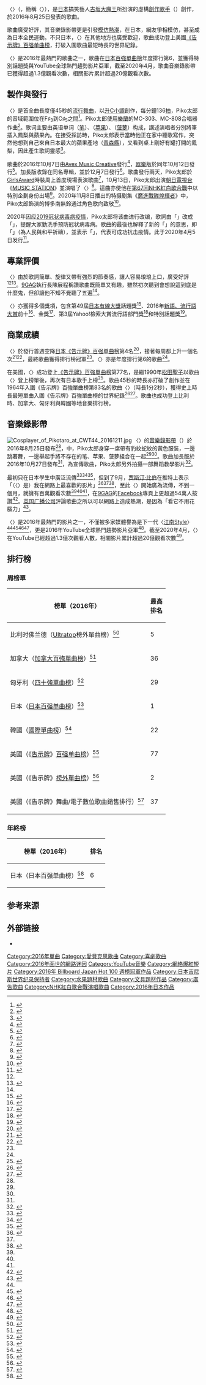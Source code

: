 {{otheruse|PPAP}}
{{NoteTA
|G1=Music
|1=zh-cn:菠萝; zh-hk:菠蘿; zh-tw:鳳梨;
|2=zh-cn:贾斯汀·比伯; zh-tw:小賈斯汀; zh-hk:小賈斯汀;
}}
{{Infobox song
| name       = {{lang|en|Pen-Pineapple-Apple-Pen}}
| type       = single
| cover      = Pen-Pineapple-Apple-Pen.jpg
| artist     = [[古坂大魔王|Piko太郎]]
| album      = {{lang|en|PPAP}}
| released   = {{Start date|df=yes|2016|10|7}}
| format     = [[數位音樂下載|數位音樂下載]]
| recorded   = 2016年
| genre      = [[流行舞曲|流行舞曲]]
| length     = {{Duration|s=45}}
| label      = [[avex_trax|Avex Music Creative]]
| writer     = Piko太郎
| producer   = [[古坂大魔王|古坂大魔王]]
| next_title = The Theme Song of Pikotaro
| next_year  = 2016
| misc       = {{External music video|{{YouTube|0E00Zuayv9Q|〈PPAP〉}}<br>{{YouTube|HFlgNoUsr4k|〈PPAP〉加長版}}}}
}}
〈'''{{lang|en|Pen-Pineapple-Apple-Pen}}'''〉（{{lang-ja|「ペンパイナッポーアッポーペン」}}，簡稱〈'''{{lang|en|PPAP}}'''〉），是[[日本|日本]]搞笑藝人[[古坂大魔王|古坂大魔王]]所扮演的虛構[[創作歌手|創作歌手]]{{nowrap|Piko太郎}}（{{lang-ja|ピコ太郎}}）創作，於2016年8月25日發表的歌曲。

歌曲廣受好評，其音樂錄影帶更是引發[[网络爆红|模仿熱潮]]，在日本，網友爭相模仿，甚至成為日本全民運動。不只日本，〈{{lang|en|PPAP}}〉在其他地方也廣受歡迎，歌曲成功登上美國[[告示牌百强单曲榜|《告示牌》百强单曲榜]]，打破入圍歌曲最短時長的世界紀錄。

〈{{lang|en|PPAP}}〉是2016年最熱門的歌曲之一，歌曲在[[日本百強單曲榜|日本百強單曲榜]]年度排行第6，並獲得{{link-ja|第58屆日本唱片大獎|第58回日本レコード大賞}}特別話題獎與YouTube全球熱門趨勢影片亞軍，截至2020年4月，歌曲音樂錄影帶已獲得超過1.3億觀看次數，相關影片累計超過20億觀看次數。

== 製作與發行 ==
〈{{lang|en|PPAP}}〉是首全曲長度僅45秒的[[流行舞曲|流行舞曲]]，以[[升C小調|升C小調]]創作，每分鐘136[[速度_(音樂)|拍]]，Piko太郎的音域範圍位在F♯<sub>3</sub>到C♯<sub>5</sub>之間<ref name="Music Notes">{{cite web |url=https://www.musicnotes.com/sheetmusic/mtd.asp?ppn=MN0169675 |title=PPAP (Pen-Pineapple-Apple-Pen) by Pikotaro |publisher=Music Notes |accessdate=2020-09-29 |language=en |deadurl=no |archiveurl=https://web.archive.org/web/20200929022032/https://www.musicnotes.com/sheetmusic/mtd.asp?ppn=MN0169675 |archivedate=2020-09-29 }}</ref>。Piko太郎使用[[樂蘭|樂蘭]]的MC-303、MC-808合唱器作曲<ref name="The Japan Times">{{Cite web |url=https://www.japantimes.co.jp/culture/2016/11/04/music/ppap-goes-world-pikotaro-became-viral-smash/ |title='PPAP' goes the world: How Pikotaro became a viral smash |last=St Michel |first=Patrick |date=2016-11-04 |accessdate=2020-11-08 |website=The Japan Times |language=en |archiveurl=https://web.archive.org/web/20201108091825/https://www.japantimes.co.jp/culture/2016/11/04/music/ppap-goes-world-pikotaro-became-viral-smash/ |archivedate=2020-11-08 |deadurl=no }}</ref>。歌词主要由英语单词{{lang|en|pen}}（[[笔|笔]]）、{{lang|en|apple}}（[[苹果|苹果]]）、{{lang|en|pineapple}}（[[菠萝|菠萝]]）构成，講述演唱者分別將筆插入鳳梨與蘋果內。在接受採訪時，Piko太郎表示當時他正在家中聽歌寫作，突然他想到自己來自日本最大的蘋果產地（[[青森縣|青森縣]]），又看到桌上剛好有罐打開的鳳梨，因此產生歌詞靈感<ref name="national post">{{cite web |url=https://nationalpost.com/news/world/pen-pineapple-apple-pen-japanese-viral-hit-sets-record-on-u-s-pop-charts |title='Pen-pineapple-apple-pen': Japanese viral hit, which cost $1,000 to make, setting records on U.S. charts |agency=[[Associated_Press|Associated Press]] |first=Ken |last=Moritsugu |date=2016-10-28 |work=[[National_Post|National Post]] |accessdate=2020-12-02 |archiveurl=https://archive.today/20201202081751/https://nationalpost.com/news/world/pen-pineapple-apple-pen-japanese-viral-hit-sets-record-on-u-s-pop-charts |archivedate=2020-12-02 |language=en |deadurl=no }}</ref>。

歌曲於2016年10月7日由[[avex_trax|Avex Music Creative]]發行<ref>{{cite web |url=https://music.apple.com/tw/album/ppap-pen-pineapple-apple-pen-single/1161607665 |title=PPAP (Pen-Pineapple-Apple-Pen) - Single PIKOTARO |publisher=[[Apple_Music|Apple Music]] |accessdate=2020-12-02 |language=en |deadurl=yes |archiveurl=https://web.archive.org/web/20201202082048/https://music.apple.com/tw/album/ppap-pen-pineapple-apple-pen-single/1161607665 |archivedate=2020-12-02 }}</ref>，[[器樂|器樂]]版於同年10月12日發行<ref>{{cite web |url=https://music.apple.com/tw/album/ppap-pen-pineapple-apple-pen-instrumental-single/1162654220 |title=PPAP (Pen-Pineapple-Apple-Pen) [Instrumental] - Single PIKOTARO |publisher=[[Apple_Music|Apple Music]] |accessdate=2020-12-02 |language=en |deadurl=yes |archiveurl=https://web.archive.org/web/20201202082305/https://music.apple.com/tw/album/ppap-pen-pineapple-apple-pen-instrumental-single/1162654220 |archivedate=2020-12-02 }}</ref>。加長版收錄在同名專輯，並於12月7日發行<ref>{{cite web |url=https://music.apple.com/tw/album/ppap/1179919186 |title=PPAP PIKOTARO |publisher=[[Apple_Music|Apple Music]] |accessdate=2020-12-03 |language=en |deadurl=yes |archiveurl=https://web.archive.org/web/20201203105702/https://music.apple.com/tw/album/ppap/1179919186 |archivedate=2020-12-03 }}</ref>。歌曲發行兩天，Piko太郎於[[GirlsAward|GirlsAward]]時裝周上首度現場表演歌曲<ref name="GirlsAward">{{Cite news |script-title=ja:ピコ太郎、Girls AwardでPPAPをデビュー後初披露 |url=https://www.barks.jp/news/?id=1000131462 |publisher=BARKS |date=2016-10-09 |accessdate=2020-12-03 |language=ja |deadurl=no |archiveurl=https://web.archive.org/web/20201203235809/https://www.barks.jp/news/?id=1000131462 |archivedate=2020-12-03 }}</ref>，10月13日，Piko太郎出演[[朝日電視台|朝日電視台]]《[[MUSIC_STATION|MUSIC STATION]]》並演唱了〈{{lang|en|PPAP}}〉<ref name=mynavi>{{Cite news |script-title=ja:ピコ太郎、『Mステ』で女子高生とパフォーマンス - 世界デビュー後TV初出演 |url=https://news.mynavi.jp/article/20161013-a413/ |publisher=マイナビ |date=2016-10-13 |accessdate=2020-12-03 |language=en |deadurl=no |archiveurl=https://web.archive.org/web/20201203235124/https://news.mynavi.jp/article/20161013-a413/ |archivedate=2020-12-03 }}</ref>。這曲亦使他在[[第67回NHK紅白歌合戰|第67回NHK紅白歌合戰]]中以特別企劃身份出場<ref>{{Cite news |script-title=ja:【紅白】ピコ太郎、新作「ポンポコリンポンペン」披露も時間切れ |url=https://www.oricon.co.jp/news/2083979/full/ |publisher=ORICON |date=2016-12-31 |accessdate=2020-12-04 |language=ja |deadurl=no |archiveurl=https://web.archive.org/web/20201204001520/https://www.oricon.co.jp/news/2083979/full/ |archivedate=2020-12-04 }}</ref>。2020年11月8日播出的特摄剧集《[[魔進戰隊煌輝者|魔進戰隊煌輝者]]》中，Piko太郎飾演的博多南無鈴通过角色歌向{{单双书号转换|PPAP}}致敬<ref>{{Cite news |script-title=ja:「キラメイジャー」完全に古坂大魔王回だったと反響 |url=https://www.narinari.com/Nd/20201162351.html |publisher=Narinari |date=2020-11-08 |accessdate=2020-11-08 |language=ja |archive-date=2021-07-15 |archive-url=https://web.archive.org/web/20210715091231/https://www.narinari.com/Nd/20201162351.html }}</ref>。

2020年因应[[2019冠状病毒病疫情|2019冠状病毒病疫情]]，Piko太郎将该曲进行改编，歌詞由「{{lang|en|I have a pen I have an apple}}」改成「{{lang|en|I have a hand I have a soap uh! wash! wash! wash!}}」，提醒大家勤洗手预防冠状病毒病。歌曲的最後也解釋了新的「{{lang|en|PPAP}}」的意思，即「{{lang|en|Pray for People And Peace}}」（為人民與和平祈禱），並表示「{{lang|en|We will WIN}}」，代表可成功抗击疫情。此{{lang|en|MV}}于2020年4月5日发行<ref>{{cite news |title=【新冠肺炎】PIKO太郎推超洗腦「洗手神曲」 PPAP有新意義 |url=https://www.hk01.com/%E7%86%B1%E7%88%86%E8%A9%B1%E9%A1%8C/457445/%E6%96%B0%E5%86%A0%E8%82%BA%E7%82%8E-piko%E5%A4%AA%E9%83%8E%E6%8E%A8%E8%B6%85%E6%B4%97%E8%85%A6-%E6%B4%97%E6%89%8B%E7%A5%9E%E6%9B%B2-ppap%E6%9C%89%E6%96%B0%E6%84%8F%E7%BE%A9 |accessdate=2020-12-06 |work=香港01 |date=2020-04-06 |language=zh-HK |archive-date=2021-08-07 |archive-url=https://web.archive.org/web/20210807192540/https://www.hk01.com/%E7%86%B1%E7%88%86%E8%A9%B1%E9%A1%8C/457445/%E6%96%B0%E5%86%A0%E8%82%BA%E7%82%8E-piko%E5%A4%AA%E9%83%8E%E6%8E%A8%E8%B6%85%E6%B4%97%E8%85%A6-%E6%B4%97%E6%89%8B%E7%A5%9E%E6%9B%B2-ppap%E6%9C%89%E6%96%B0%E6%84%8F%E7%BE%A9 }}</ref>。

== 專業評價 ==
〈{{lang|en|PPAP}}〉由於歌詞簡單、旋律又帶有強烈的節奏感，讓人容易琅琅上口，廣受好評<ref name="setn" /><ref name="ORICON NEWS">{{Cite news |script-title=ja:ピコ太郎「PPAP」動画が世界的人気 ジャスティン・ビーバーもお気に入り |url=https://www.oricon.co.jp/news/2079162/full/ |publisher=ORICON |date=2016-12-31 |accessdate=2016-09-28 |language=en |deadurl=no |archiveurl=https://web.archive.org/web/20201204001902/https://www.oricon.co.jp/news/2079162/full/ |archivedate=2020-12-04 }}</ref>。[[9GAG|9GAG]]執行長陳展程稱讚歌曲既簡單又有趣，雖然初次聽到會想說這到底是什麼鬼，但卻讓他不知不覺聽了五遍<ref name="The Japan Times" />。

〈{{lang|en|PPAP}}〉亦獲得多個獎項，包含第49屆[[日本有線大獎|日本有線大獎]]話題獎<ref>{{cite news |url=https://natalie.mu/music/news/209516 |script-title=ja:「日本有線大賞」にAKB48、JUJU、西内まりや、西野カナら8組ノミネート |newspaper=音楽ナタリー |date=2016-11-16 |accessdate=2019-12-14 |language=ja |deadurl=no |archiveurl=https://web.archive.org/web/20191214001500/https://natalie.mu/music/news/209516 |archivedate=2019-12-14 }}</ref>、2016年[[新語、流行語大賞|新語、流行語大賞]]前十<ref>{{cite news |url=https://www.oricon.co.jp/news/2082294/full/ |script-title=ja:【2016新語・流行語】大賞は「神ってる」 今年も芸能ネタ逃す |newspaper=ORICON STYLE |date=2016-12-01 |accessdate=2020-06-19 |language=ja |deadurl=no |archiveurl=https://web.archive.org/web/20200619212214/https://www.oricon.co.jp/news/2082294/full/ |archivedate=2020-06-19 }}</ref>、{{link-ja|網路流行語大賞|ネット流行語大賞}}金獎<ref>{{cite news |url=https://getnews.jp/archives/1563362 |script-title=ja:『ガジェット通信　ネット流行語大賞2016』決定！　金賞はネットから世界的ブームになった「PPAP」 |newspaper=ガジェット通信 |date=2016-12-02 |accessdate=2020-09-29 |language=ja |deadurl=no |archiveurl=https://web.archive.org/web/20200929170343/https://getnews.jp/archives/1563362 |archivedate=2020-09-29 }}</ref>、第3屆Yahoo!檢索大賞流行語部門獎<ref>{{cite news |url=https://www.oricon.co.jp/news/2082668/full/ |script-title=ja:りゅうちぇる、心霊写真の正体は“もののけ”「勘違いして寄ってきた」 |newspaper=ORICON STYLE |date=2016-12-07 |accessdate=2020-06-20 |language=ja |deadurl=no |archiveurl=https://web.archive.org/web/20200620094122/https://www.oricon.co.jp/news/2082668/full/ |archivedate=2020-06-20 }}</ref>和{{link-ja|第58屆日本唱片大獎|第58回日本レコード大賞}}特別話題獎<ref>{{Cite news |script-title=ja:『第58回輝く！日本レコード大賞』、各賞受賞者が発表に |url=https://www.barks.jp/news/?id=1000135203 |publisher=BARKS |date=2016-11-18 |accessdate=2020-10-10 |language=ja |deadurl=no |archiveurl=https://web.archive.org/web/20201010211323/https://www.barks.jp/news/?id=1000135203 |archivedate=2020-10-10 }}</ref>。

== 商業成績 ==
〈{{lang|en|PPAP}}〉於發行首週空降[[日本百强单曲榜|日本《告示牌》百强单曲榜]]第4名<ref>{{cite web |url=http://www.billboard-japan.com/charts/detail?a=hot100&year=2016&month=10&day=17 |script-title=ja:Billboard Japan Hot 100 [ 2016/10/17 付け ] |work=[[日本公告牌|Billboard Japan]] |accessdate=2020-08-05 |language=ja |deadurl=no |archiveurl=https://web.archive.org/web/20200805113622/http://www.billboard-japan.com/charts/detail?a=hot100&year=2016&month=10&day=17 |archivedate=2020-08-05 }}</ref>，接著每周都上升一個名次<ref>{{cite web |url=http://www.billboard-japan.com/charts/detail?a=hot100&year=2016&month=10&day=24 |script-title=ja:Billboard Japan Hot 100 [ 2016/10/24 付け ] |work=Billboard Japan |accessdate=2019-04-02 |language=ja |deadurl=no |archiveurl=https://web.archive.org/web/20190402233507/http://www.billboard-japan.com/charts/detail?a=hot100&year=2016&month=10&day=24 |archivedate=2019-04-02 }}</ref><ref>{{cite web |url=http://www.billboard-japan.com/charts/detail?a=hot100&year=2016&month=10&day=31 |script-title=ja:Billboard Japan Hot 100 [ 2016/10/31 付け ] |work=Billboard Japan |accessdate=2020-06-08 |language=ja |deadurl=no |archiveurl=https://web.archive.org/web/20200608204246/http://www.billboard-japan.com/charts/detail?a=hot100&year=2016&month=10&day=31 |archivedate=2020-06-08 }}</ref>，最終歌曲獲得排行榜冠軍<ref name="JAPAN HOT100" />。〈{{lang|en|PPAP}}〉亦是年度排行第6的歌曲<ref name="Japan Hot 100 2016" />。

在美國，〈{{lang|en|PPAP}}〉成功登上[[告示牌百強單曲榜|《告示牌》百強單曲榜]]第77名，是繼1990年[[松田聖子|松田聖子]]以歌曲〈{{le|The Right Combination|The Right Combination (song)}}〉登上榜單後，再次有日本歌手上榜<ref>{{Cite web |url=https://www.theguardian.com/world/2016/oct/28/pen-pineapple-apple-pen-viral-hit-guinness-record-us-pop-charts |title=Pen-Pineapple-Apple-Pen: viral hit sets record in US pop charts |date=2016-10-28 |first=Justin |last=McCurry |work=[[衛報|The Guardian]] |accessdate=2020-11-08 |language=en |deadurl=no |archiveurl=https://web.archive.org/web/20201108131748/https://www.theguardian.com/world/2016/oct/28/pen-pineapple-apple-pen-viral-hit-guinness-record-us-pop-charts |archivedate=2020-11-08 }}</ref>。歌曲45秒的時長亦打破了{{tsl|en|The Womenfolk}}創作並在1964年入圍《告示牌》百強單曲榜第83名的歌曲〈{{tsl|en|Little Boxes}}〉（時長1分2秒），獲得史上時長最短單曲入圍《告示牌》百強單曲榜的世界紀錄<ref>{{cite web |url=http://www.billboard.com/articles/columns/chart-beat/7549143/piko-taro-ppap-shortest-song-billboard-hot-100 |title=Piko-Taro's 'PPAP' Is the Shortest Song Ever on Billboard Hot 100 |first=Gary |last=Trust |date=2016-10-19 |work=billboard |accessdate=2020-10-19 |archivedate=2020-10-19 |archiveurl=https://web.archive.org/web/20201019090037/https://www.billboard.com/articles/columns/chart-beat/7549143/piko-taro-ppap-shortest-song-billboard-hot-100 |language=en |deadurl=no }}</ref><ref>{{cite web |url=http://www.appledaily.com.tw/realtimenews/article/international/20161028/977419 |title=《PPAP》PIKO太郎　獲金氏世界紀錄認證 |date=2016-10-28 |work=台灣蘋果日報 |accessdate=2016-10-28 |archivedate=2016-10-29 |archiveurl=https://web.archive.org/web/20161029043440/http://www.appledaily.com.tw/realtimenews/article/international/20161028/977419 |language=zh |deadurl=yes }}</ref>。歌曲也成功登上比利時、加拿大、匈牙利與韓國等地音樂排行榜。

== 音樂錄影帶 ==
[[File:Cosplayer_of_Pikotaro_at_CWT44_20161211.jpg|thumb]]
〈{{lang|en|PPAP}}〉的[[音樂錄影帶|音樂錄影帶]]（{{lang|en|MV}}）於2016年8月25日發布<ref name="national post" />，{{lang|en|MV}}中，Piko太郎身穿一席帶有豹紋蛇紋的黃色服裝，一邊跳著舞，一邊舉起手將不存在的笔、苹果、菠萝組合在一起<ref name="national post" /><ref name="Telegraph" />。歌曲加長版{{lang|en|MV}}於2016年10月27日發布<ref name="national post" />，為宣傳歌曲，Piko太郎另外拍攝一部舞蹈教學影片<ref name="Telegraph">{{Cite web |url=https://www.telegraph.co.uk/music/what-to-listen-to/pen-pineapple-apple-pen-wildly-popular-viral-video-will-take-ove/ |title=Pen-Pineapple-Apple-Pen: wildly popular viral video will take over the world whether you like it or not |date=2016-09-27 |first=Adam |last=Boult |work=[[每日电讯报|The Daily Telegraph]] |accessdate=2018-02-25 |language=en |deadurl=no |archiveurl=https://web.archive.org/web/20180225112757/https://www.telegraph.co.uk/music/what-to-listen-to/pen-pineapple-apple-pen-wildly-popular-viral-video-will-take-ove/ |archivedate=2018-02-25 }}</ref>。

{{lang|en|MV}}最初只在日本學生中廣泛流傳<ref name="setn">{{cite news |title=影／日本最新洗腦神曲「PPAP」　網友：一聽就中毒了！ |url=http://www.setn.com/News.aspx?NewsID=184703-%E5%BD%B1%EF%BC%8F%E6%97%A5%E6%9C%AC%E6%9C%80%E6%96%B0%E6%B4%97%E8%85%A6%E7%A5%9E%E6%9B%B2%E3%80%8CPPAP%E3%80%8D%E3%80%80%E7%B6%B2%E5%8F%8B%EF%BC%9A%E4%B8%80%E8%81%BD%E5%B0%B1%E4%B8%AD%E6%AF%92%E4%BA%86%EF%BC%81 |accessdate=2016-09-27 |author=三立新闻生活中心 |agency=三立新闻 |date=2016-09-25 |archiveurl=https://web.archive.org/web/20190217135019/https://www.setn.com/News.aspx?NewsID=184703-%E5%BD%B1%EF%BC%8F%E6%97%A5%E6%9C%AC%E6%9C%80%E6%96%B0%E6%B4%97%E8%85%A6%E7%A5%9E%E6%9B%B2%E3%80%8CPPAP%E3%80%8D%E3%80%80%E7%B6%B2%E5%8F%8B%EF%BC%9A%E4%B8%80%E8%81%BD%E5%B0%B1%E4%B8%AD%E6%AF%92%E4%BA%86%EF%BC%81 |archivedate=2019-02-17 |dead-url=no }}</ref><ref name="rocket">{{Cite web |url=http://rocketnews24.com/2016/09/27/804877/ |script-title=ja:【日本発】動画『ペンパイナッポーアッポーペン』が海外で急速に拡散中！「第2の江南スタイル」「謎の中毒性」と話題 / Tシャツまで販売される事態に |accessdate=2016-09-27 |date=2016-09-27 |work=ロケットニュース24 |language=ja |archivedate=2016-09-27 |archiveurl=https://web.archive.org/web/20160927105042/http://rocketnews24.com/2016/09/27/804877/ |deadurl=no }}</ref><ref name="蘋果日報">{{cite web |url=http://www.appledaily.com.tw/realtimenews/article/new/20160924/954649/ |title=【全民惡搞中】日本大叔洗腦神曲　能超越江南大叔的只有你了 |author=謝昇璁 |work=蘋果日報 |date=2016-09-24 |accessdate=2016-09-28 |archiveurl=https://web.archive.org/web/20160928112643/http://www.appledaily.com.tw/realtimenews/article/new/20160924/954649/ |archivedate=2016-09-28 |language=zh |deadurl=yes }}</ref>，但到了9月，[[贾斯汀·比伯|贾斯汀·比伯]]在推特上表示「（〈{{lang|en|PPAP}}〉是）我在網路上最喜歡的影片」<ref>{{cite tweet|user=justinbieber |number=780860684426895360 |date=2016-09-28 |title=My favorite video on the internet😭😭😭😭😭😭😭😭 |language=en |accessdate=2020-06-22 |deadurl=no |archiveurl=https://web.archive.org/web/20200622021013/https://twitter.com/justinbieber/status/780860684426895360 |archivedate=2020-06-22}}</ref><ref name="ORICON NEWS" /><ref name="Shares">{{Cite web |url=https://www.billboard.com/articles/columns/pop/7525569/justin-bieber-piko-taro-ppap-pen-pineapple-apple-pen-viral-video |title=Justin Bieber Shares His 'Favorite Video on the Internet': Piko Taro's Viral 'PPAP' Clip |date=2016-09-27 |first=Nerisha |last=Penrose |work=Billboard |accessdate=2020-10-20 |language=en |deadurl=no |archiveurl=https://web.archive.org/web/20201020203840/https://www.billboard.com/articles/columns/pop/7525569/justin-bieber-piko-taro-ppap-pen-pineapple-apple-pen-viral-video/ |archivedate=2020-10-20 }}</ref>，至此〈{{lang|en|PPAP}}〉開始廣為流傳，不到一個月，{{lang|en|MV}}就擁有百萬觀看次數<ref name="setn" /><ref name="rocket" /><ref name="Shares" />，在[[9GAG|9GAG]]的[[Facebook|Facebook]]專頁上更超過54萬人按讚<ref>{{Cite web |url=https://www.facebook.com/9gag/videos/10154978441766840/# |title=9GAG PPAP |accessdate=2016-09-28 |author=9GAG |date=2016-09-25 |publisher=9GAG |website=Facebook |archiveurl=https://web.archive.org/web/20160928101411/https://www.facebook.com/9gag/videos/10154978441766840/ |archivedate=2016-09-28 |language=en |deadurl=no }}</ref>。[[英国广播公司|英国广播公司]]評論歌曲之所以可以網路上造成熱潮，是因為「看它不用花腦力」<ref>{{Cite news |url=http://www.bbc.com/news/world-asia-37480920 |title=How a 'Pen-Pineapple-Apple-Pen' earworm took over the internet |last=Chen |first=Heather |date=2016-09-27 |newspaper=BBC News |accessdate=2016-09-28 |archivedate=2016-09-27 |archiveurl=https://web.archive.org/web/20160927124008/http://www.bbc.com/news/world-asia-37480920 |language=en |deadurl=no }}</ref>。

〈{{lang|en|PPAP}}〉是2016年最熱門的影片之一，不僅被多家媒體譽為是下一代〈[[江南Style|江南Style]]〉<ref name="蘋果日報" /><ref>{{cite web |url=https://asiancorrespondent.com/2016/09/pineapple-pen-song-explodes-online-dubbed-new-gangnam-style/ |title='Pineapple Pen' song explodes online, dubbed the new 'Gangnam Style' |work=Asian Correspondent |date=2016-09-27 |accessdate=2019-12-13 |language=en |deadurl=no |archiveurl=https://web.archive.org/web/20191213214220/https://asiancorrespondent.com/2016/09/pineapple-pen-song-explodes-online-dubbed-new-gangnam-style/ |archivedate=2019-12-13 }}</ref><ref>{{cite web |url=http://edition.cnn.com/2016/09/27/asia/pineapple-pen-man-dances/ |title=Is this the new Gangnam Style? Internet goes crazy for pineapple pen |last=Westcott |first=Ben |last2=Josuka |first2=Emiko |website= |publisher=CNN |date=2016-09-27 |accessdate=2019-12-13 |language=en |deadurl=no |archiveurl=https://web.archive.org/web/20191213214229/http://edition.cnn.com/2016/09/27/asia/pineapple-pen-man-dances/ |archivedate=2019-12-13 }}</ref><ref>{{cite web |url=http://www.straitstimes.com/lifestyle/japanese-viral-ditty-pen-apple-pineapple-pen-touted-as-next-gangnam-style |title=Viral Japanese song Pen-Apple-Pineapple-Pen touted as 'next Gangnam Style' |last=Chew |first=Hui Min |work=The Straits Times |date=2016-09-26 |accessdate=2019-12-13 |language=en |deadurl=no |archiveurl=https://web.archive.org/web/20191213214237/http://www.straitstimes.com/lifestyle/japanese-viral-ditty-pen-apple-pineapple-pen-touted-as-next-gangnam-style |archivedate=2019-12-13 }}</ref>，更是2016年YouTube全球熱門趨勢影片亞軍<ref>{{Cite news |script-title=ja:ユーチューブ：ＰＰＡＰ年間世界２位　日本人歌手で初 |url=https://mainichi.jp/articles/20161208/k00/00m/040/091000c |publisher=毎日新聞 |date=2016-12-08 |accessdate=2020-12-04 |language=en |deadurl=no |archiveurl=https://web.archive.org/web/20201204000740/https://mainichi.jp/articles/20161208/k00/00m/040/091000c |archivedate=2020-12-04 }}</ref>。截至2020年4月，〈{{lang|en|PPAP}}〉在YouTube已經超過1.3億次觀看人數，相關影片累計超過20億觀看次數<ref>{{Cite web |url=https://www.m-on-music.jp/0000402531/ |script-title=ja:ピコ太郎、「PPAP-2020-」の“PPAP”は「ペンパイナッポーアッポーペン」の略ではなかった！ |date=2020-04-06 |work=M-ON! MUSIC |accessdate=2020-12-03 |archiveurl=https://web.archive.org/web/20201203101636/https://www.m-on-music.jp/0000402531/ |archivedate=2020-12-03 |language=ja |deadurl=no }}</ref>。

== 排行榜 ==
=== 周榜單 ===
{| class="wikitable sortable plainrowheaders" style="text-align:center"
|-
! scope="col"| 榜單（2016年）
! scope="col"| 最高<br/>排名
|-
! scope="row"| 比利时佛兰德（[[Ultratop|Ultratop]]榜外單曲榜）<ref>{{cite web |url=https://www.ultratop.be/nl/song/186f99/Pikotaro-PPAP-(Pen-Pineapple-Apple-Pen) |title=Ultratop.be – Pikotaro – PPAP (Pen Pineapple Apple Pen) |publisher=[[Ultratop榜|Ultratop België (Vlaanderen)]] |accessdate=2017-12-29 |language=nl |deadurl=no |archiveurl=https://web.archive.org/web/20171229112155/https://www.ultratop.be/nl/song/186f99/Pikotaro-PPAP-(Pen-Pineapple-Apple-Pen) |archivedate=2017-12-29 }}</ref>
| 5
|-
! scope="row"| 加拿大（[[加拿大百強單曲榜|加拿大百強單曲榜]]）<ref>{{Cite web |url=https://www.billboard.com/charts/canadian-hot-100/2016-12-10 |title=Canadian Hot 100 The week of December 10, 2016 |work=[[告示牌_(雜誌)|Billboard]] |accessdate=2019-04-18 |language=en |deadurl=no |archiveurl=https://web.archive.org/web/20190418230724/https://www.billboard.com/charts/canadian-hot-100/2016-12-10 |archivedate=2019-04-18 }}</ref>
| 36
|-
! scope="row"| 匈牙利（[[匈牙利唱片公司協會|四十強單曲榜]]）<ref>{{Cite web |url=https://slagerlistak.hu/single-track-top-40-lista/2016/41 |script-title=hu:Single Top 40 slágerlista 2016. 41. hét 2016. 10. 10. - 2016. 10. 16. |publisher=[[匈牙利唱片公司協會|Magyar Hanglemezkiadók Szövetsége]] |accessdate=2020-12-02 |language=hu |deadurl=no |archiveurl=https://web.archive.org/web/20201202083242/https://slagerlistak.hu/single-track-top-40-lista/2016/41 |archivedate=2020-12-02 }}</ref>
| 29
|-
! scope="row"| 日本（[[日本百强单曲榜|日本百强单曲榜]]）<ref name="JAPAN HOT100">{{cite web |url=http://www.billboard-japan.com/d_news/detail/44057/2 |script-title=ja:【ビルボード】ピコ太郎急伸、星野源とKinKi Kidsを押さえ、とうとうJAPAN HOT100総合首位獲得 |work=[[日本公告牌|Billboard Japan]] |date=2016-11-09 |accessdate=2020-12-02 |archivedate=2020-12-02 |archiveurl=https://web.archive.org/web/20201202084303/http://www.billboard-japan.com/d_news/detail/44057/2 |language=ja |deadurl=no }}</ref>
| 1
|-
! scope="row"| 韓國（[[Gaon單曲榜|國際單曲榜]]）<ref>{{cite web |url=http://gaonchart.co.kr/main/section/chart/online.gaon?serviceGbn=ALL&termGbn=week&hitYear=2016&targetTime=42&nationGbn=E |script-title=ko:2016년 42주차 Digital Chart 국외 |work=[[Gaon_Chart|Gaon Chart]] |accessdate=2016-10-22 |archivedate=2017-09-18 |archiveurl=https://web.archive.org/web/20170918021500/http://www.gaonchart.co.kr/main/section/chart/online.gaon?serviceGbn=ALL&termGbn=week&hitYear=2016&targetTime=42&nationGbn=E |language=ko |deadurl=no }}</ref>
|22
|-
! scope="row"| 美國（《[[告示牌_(雜誌)|告示牌]]》[[告示牌百强单曲榜|百强单曲榜]]）<ref>{{cite web |url=http://headlineplanet.com/home/2016/10/18/pikotaros-ppap-pen-pineapple-apple-pen-debuts-billboard-hot-100/ |title=Pikotaro's "PPAP (Pen Pineapple Apple Pen)" Debuts On Billboard Hot 100 |publisher=Headline Planet |accessdate=2016-10-18 |archivedate=2017-08-17 |archiveurl=https://web.archive.org/web/20170817221756/http://headlineplanet.com/home/2016/10/18/pikotaros-ppap-pen-pineapple-apple-pen-debuts-billboard-hot-100/ |language=en |deadurl=no }}</ref>
| 77
|-
! scope="row"| 美國（《告示牌》[[告示牌榜外單曲榜|榜外單曲榜]]）<ref>{{Cite web |url=https://www.billboard.com/charts/bubbling-under-hot-100-singles/2016-10-22 |title=Bubbling Under Hot 100 Singles The week of October 22, 2016 |work=Billboard |accessdate=2020-12-04 |deadurl=no |archiveurl=https://web.archive.org/web/20201204005841/https://www.billboard.com/charts/bubbling-under-hot-100-singles/2016-10-22 |archivedate=2020-12-04 }}</ref>
| 2
|-
! scope="row"| 美國（《告示牌》舞曲/電子數位歌曲銷售排行）<ref>{{cite web |url=https://www.billboard.com/charts/dance-electronic-digital-song-sales/2016-11-05 |title=Dance/Electronic Digital Song Sales The week of November 5, 2016 |work=[[告示牌_(雜誌)|Billboard]] |accessdate=2020-12-02 |archivedate=2020-12-02 |archiveurl=https://web.archive.org/web/20201202083752/https://www.billboard.com/charts/dance-electronic-digital-song-sales/2016-11-05 |language=en |deadurl=no }}</ref>
| 37
|}

===年終榜===
{| class="wikitable sortable plainrowheaders" style="text-align:center"
|-
! scope="col"| 榜單（2016年）
! scope="col"| 排名
|-
! scope="row"| 日本（日本百强单曲榜）<ref name="Japan Hot 100 2016">{{cite web |url=http://www.billboard-japan.com/charts/detail?a=hot100_year&year=2016 |title=Japan Hot 100 – Year-End 2016 |work=[[日本公告牌|Billboard Japan]] |accessdate=2020-07-16 |language=ja |deadurl=no |archiveurl=https://web.archive.org/web/20200716054354/http://www.billboard-japan.com/charts/detail?a=hot100_year&year=2016 |archivedate=2020-07-16 }}</ref>
| 6
|}

== 参考来源 ==
{{Reflist|30em}}

== 外部链接 ==
* {{MetroLyrics song|piko-taro|penpineappleapplepen}}
{{Billboard JAPAN Hot 100 週榜冠軍 (2016年)|11月14日}}
{{Authority control}}
{{DEFAULTSORT:PPAP}}
[[Category:2016年單曲|Category:2016年單曲]]
[[Category:愛貝克思歌曲|Category:愛貝克思歌曲]]
[[Category:喜劇歌曲|Category:喜劇歌曲]]
[[Category:2016年面世的網路迷因|Category:2016年面世的網路迷因]]
[[Category:YouTube音樂|Category:YouTube音樂]]
[[Category:網絡爆紅短片|Category:網絡爆紅短片]]
[[Category:2016年_Billboard_Japan_Hot_100_週榜冠軍作品|Category:2016年 Billboard Japan Hot 100 週榜冠軍作品]]
[[Category:日本吉尼斯世界纪录保持者|Category:日本吉尼斯世界纪录保持者]]
[[Category:水果題材歌曲|Category:水果題材歌曲]]
[[Category:文具題材作品|Category:文具題材作品]]
[[Category:廣告歌曲|Category:廣告歌曲]]
[[Category:NHK紅白歌合戰演唱歌曲|Category:NHK紅白歌合戰演唱歌曲]]
[[Category:2016年日本作品|Category:2016年日本作品]]